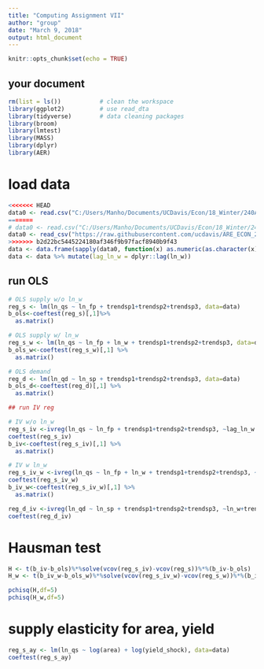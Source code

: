 ```yaml
---
title: "Computing Assignment VII"
author: "group"
date: "March 9, 2018"
output: html_document
---
```


```r
knitr::opts_chunk$set(echo = TRUE)
```

## your document
```r
rm(list = ls())           # clean the workspace
library(ggplot2)          # use read_dta
library(tidyverse)        # data cleaning packages
library(broom)
library(lmtest)
library(MASS)
library(dplyr)
library(AER)
```
# load data
```r
<<<<<<< HEAD
data0 <- read.csv("C:/Users/Manho/Documents/UCDavis/Econ/18_Winter/240A/HW/hw7/RSdata.csv")
=======
# data0 <- read.csv("C:/Users/Manho/Documents/UCDavis/Econ/18_Winter/240A/HW/hw7/RSdata.csv")
data0 <- read_csv("https://raw.githubusercontent.com/ucdavis/ARE_ECON_240A_2018/master/Computing_Assignment_VII/data/RSdata.csv")
>>>>>>> b2d22bc5445224180af346f9b97facf8940b9f43
data <- data.frame(sapply(data0, function(x) as.numeric(as.character(x))))
data <- data %>% mutate(lag_ln_w = dplyr::lag(ln_w))
```
## run OLS

```r
# OLS supply w/o ln_w
reg_s <- lm(ln_qs ~ ln_fp + trendsp1+trendsp2+trendsp3, data=data)
b_ols<-coeftest(reg_s)[,1]%>%
  as.matrix() 

# OLS supply w/ ln_w
reg_s_w <- lm(ln_qs ~ ln_fp + ln_w + trendsp1+trendsp2+trendsp3, data=data)
b_ols_w<-coeftest(reg_s_w)[,1] %>%
  as.matrix()

# OLS demand
reg_d <- lm(ln_qd ~ ln_sp + trendsp1+trendsp2+trendsp3, data=data)
b_ols_d<-coeftest(reg_d)[,1] %>%
  as.matrix()

## run IV reg

# IV w/o ln_w
reg_s_iv <-ivreg(ln_qs ~ ln_fp + trendsp1+trendsp2+trendsp3, ~lag_ln_w + trendsp1+trendsp2+trendsp3, data)
coeftest(reg_s_iv)
b_iv<-coeftest(reg_s_iv)[,1] %>%
  as.matrix()

# IV w ln_w
reg_s_iv_w <-ivreg(ln_qs ~ ln_fp + ln_w + trendsp1+trendsp2+trendsp3, ~lag_ln_w + ln_w+trendsp1+trendsp2+trendsp3, data)
coeftest(reg_s_iv_w)
b_iv_w<-coeftest(reg_s_iv_w)[,1] %>%
  as.matrix()

reg_d_iv <-ivreg(ln_qd ~ ln_sp + trendsp1+trendsp2+trendsp3, ~ln_w+trendsp1+trendsp2+trendsp3, data)
coeftest(reg_d_iv)
```

# Hausman test
```r
H <- t(b_iv-b_ols)%*%solve(vcov(reg_s_iv)-vcov(reg_s))%*%(b_iv-b_ols)
H_w <- t(b_iv_w-b_ols_w)%*%solve(vcov(reg_s_iv_w)-vcov(reg_s_w))%*%(b_iv_w-b_ols_w)

pchisq(H,df=5)
pchisq(H_w,df=5)
```

# supply elasticity for area, yield
```r
reg_s_ay <- lm(ln_qs ~ log(area) + log(yield_shock), data=data)
coeftest(reg_s_ay)
```